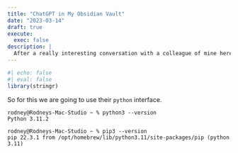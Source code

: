 ```yaml
---
title: "ChatGPT in My Obsidian Vault"
date: "2023-03-14"
draft: true
execute:
  exec: false
description: |
  After a really interesting conversation with a colleague of mine here at work, I thought I'd step beyond using mem.ai and tana+chatgpt to develop a quick tutorial of how you may like to index a local text repository, in this case my Obsidian Notes directory, using the most recent OpenAI build and not have to get into the weeds using R and lexers, etc.  
---
```


```r
#| echo: false
#| eval: false
library(stringr)
```


So for this we are going to use their `python` interface.


```
rodney@Rodneys-Mac-Studio ~ % python3 --version 
Python 3.11.2
```

```
rodney@Rodneys-Mac-Studio ~ % pip3 --version   
pip 22.3.1 from /opt/homebrew/lib/python3.11/site-packages/pip (python 3.11)
```


